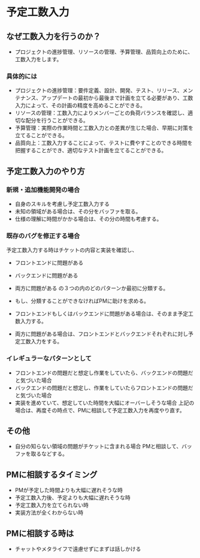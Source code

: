 # 予定工数入力

## なぜ工数入力を行うのか？
* プロジェクトの進捗管理、リソースの管理、予算管理、品質向上のために、工数入力をします。

### 具体的には
* プロジェクトの進捗管理：要件定義、設計、開発、テスト、リリース、メンテナンス、アップデートの最初から最後まで計画を立てる必要があり、工数入力によって、その計画の精度を高めることができる。
* リソースの管理：工数入力によりメンバーごとの負荷バランスを確認し、適切な配分を行うことができる。
* 予算管理：実際の作業時間と工数入力との差異が生じた場合、早期に対策を立てることができる。
* 品質向上：工数入力することによって、テストに費やすことのできる時間を把握することができ、適切なテスト計画を立てることができる。

## 予定工数入力のやり方

### 新規・追加機能開発の場合
* 自身のスキルを考慮し予定工数入力する
* 未知の領域がある場合は、その分をバッファを取る。
* 仕様の理解に時間がかかる場合は、その分の時間も考慮する。

### 既存のバグを修正する場合
予定工数入力する時はチケットの内容と実装を確認し、
* フロントエンドに問題がある
* バックエンドに問題がある
* 両方に問題がある
の３つの内のどのパターンか最初に分類する。

* もし、分類することができなければPMに助けを求める。

* フロントエンドもしくはバックエンドに問題がある場合は、そのまま予定工数入力する。

* 両方に問題がある場合は、フロントエンドとバックエンドそれぞれに対し予定工数入力をする。


### イレギュラーなパターンとして
* フロントエンドの問題だと想定し作業をしていたら、バックエンドの問題だと気づいた場合
* バックエンドの問題だと想定し、作業をしていたらフロントエンドの問題だと気づいた場合
* 実装を進めていて、想定していた時間を大幅にオーバーしそうな場合
上記の場合は、再度その時点で、PMに相談して予定工数入力を再度やり直す。

## その他
* 自分の知らない領域の問題がチケットに含まれる場合
PMと相談して、バッファを取るなどする。

## PMに相談するタイミング
* PMが予定した時間よりも大幅に遅れそうな時
* 予定工数入力後、予定よりも大幅に遅れそうな時
* 予定工数入力を立てられない時
* 実装方法が全くわからない時

## PMに相談する時は
* チャットやメタライフで遠慮せずにまずは話しかける
